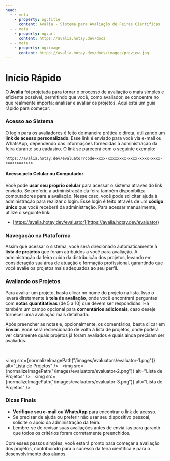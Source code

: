 ```yaml
---
head:
  - - meta
    - property: og:title
      content: Avalia - Sistema para Avaliação de Feiras Científicas
  - - meta
    - property: og:url
      content: https://avalia.hotay.dev/docs
  - - meta
    - property: og:image
      content: https://avalia.hotay.dev/docs/images/preview.jpg
---
```



# Início Rápido

O **Avalia** foi projetada para tornar o processo de avaliação o mais simples e eficiente possível, permitindo que você, como avaliador, se concentre no que realmente importa: analisar e avaliar os projetos. Aqui está um guia rápido para começar:

### Acesso ao Sistema

O login para os avaliadores é feito de maneira prática e direta, utilizando um **link de acesso personalizado**. Esse link é enviado para você via e-mail ou WhatsApp, dependendo das informações fornecidas à administração da feira durante seu cadastro. O link se parecerá com o seguinte exemplo:

```
https://avalia.hotay.dev/evaluator?code=xxxx-xxxxxxxx-xxxx-xxxx-xxxx-xxxxxxxxxxxx
```

#### Acesso pelo Celular ou Computador

Você pode **usar seu próprio celular** para acessar o sistema através do link enviado. Se preferir, a administração da feira também disponibiliza computadores para a avaliação. Nesse caso, você pode solicitar ajuda à administração para realizar o login. Esse login é feito através de um **código único** que você receberá da administração. Para acessar manualmente, utilize o seguinte link:

- [https://avalia.hotay.dev/evaluator](https://avalia.hotay.dev/evaluator)

### Navegação na Plataforma

Assim que acessar o sistema, você será direcionado automaticamente à **lista de projetos** que foram atribuídos a você para avaliação. A administração da feira cuida da distribuição dos projetos, levando em consideração sua área de atuação e formação profissional, garantindo que você avalie os projetos mais adequados ao seu perfil.

### Avaliando os Projetos

Para avaliar um projeto, basta clicar no nome do projeto na lista. Isso o levará diretamente à **tela de avaliação**, onde você encontrará perguntas com **notas quantitativas** (de 5 a 10) que devem ser respondidas. Há também um campo opcional para **comentários adicionais**, caso deseje fornecer uma avaliação mais detalhada.

Após preencher as notas e, opcionalmente, os comentários, basta clicar em **Enviar**. Você será redirecionado de volta à lista de projetos, onde poderá ver claramente quais projetos já foram avaliados e quais ainda precisam ser avaliados.

&nbsp;

<img
  src={normalizeImagePath("/images/evaluators/evaluator-1.png")}
  alt="Lista de Projetos"
/>
&nbsp;
<img
  src={normalizeImagePath("/images/evaluators/evaluator-2.png")}
  alt="Lista de Projetos"
/>
&nbsp;
<img
  src={normalizeImagePath("/images/evaluators/evaluator-3.png")}
  alt="Lista de Projetos"
/>

### Dicas Finais

- **Verifique seu e-mail ou WhatsApp** para encontrar o link de acesso.
- Se precisar de ajuda ou preferir não usar seu dispositivo pessoal, solicite o apoio da administração da feira.
- Lembre-se de revisar suas avaliações antes de enviá-las para garantir que todos os critérios foram corretamente preenchidos.

Com esses passos simples, você estará pronto para começar a avaliação dos projetos, contribuindo para o sucesso da feira científica e para o desenvolvimento dos alunos.
